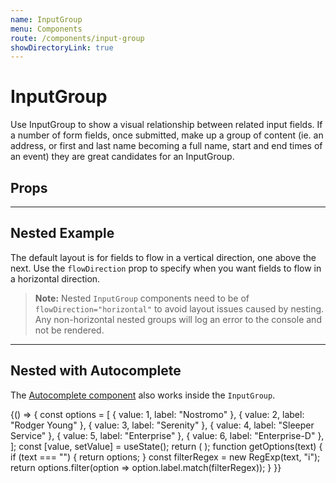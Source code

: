 ```yaml
---
name: InputGroup
menu: Components
route: /components/input-group
showDirectoryLink: true
---
```



# InputGroup

<ComponentStatus stage="rc" responsive="no" accessible="yes" />

Use InputGroup to show a visual relationship between related input fields. If a
number of form fields, once submitted, make up a group of content (ie. an
address, or first and last name becoming a full name, start and end times of an
event) they are great candidates for an InputGroup.

<Playground>
  <InputGroup flowDirection="horizontal">
    <InputTime defaultValue={new CivilTime(8, 0)} />
    <InputTime defaultValue={new CivilTime(17, 0)} />
  </InputGroup>
</Playground>

## Props

<Props of={InputGroup} />

---

## Nested Example

The default layout is for fields to flow in a vertical direction, one above the
next. Use the `flowDirection` prop to specify when you want fields to flow in a
horizontal direction.

> **Note:** Nested `InputGroup` components need to be of
> `flowDirection="horizontal"` to avoid layout issues caused by nesting. Any
> non-horizontal nested groups will log an error to the console and not be
> rendered.

<Playground>
  <InputGroup>
    <InputText placeholder="Street 1" />
    <InputText placeholder="Street 2" />
    <InputGroup flowDirection="horizontal">
      <InputText placeholder="City" />
      <InputText placeholder="Province" />
    </InputGroup>
    <InputGroup flowDirection="horizontal">
      <InputText placeholder="Zip code" />
      <InputText placeholder="Country" />
    </InputGroup>
  </InputGroup>
</Playground>

---

## Nested with Autocomplete

The [Autocomplete component](/components/autocomplete) also works inside the
`InputGroup`.

<Playground>
  {() => {
    const options = [
      { value: 1, label: "Nostromo" },
      { value: 2, label: "Rodger Young" },
      { value: 3, label: "Serenity" },
      { value: 4, label: "Sleeper Service" },
      { value: 5, label: "Enterprise" },
      { value: 6, label: "Enterprise-D" },
    ];
    const [value, setValue] = useState();
    return (
      <InputGroup>
        <InputText placeholder="Street 1" />
        <InputText placeholder="Street 2" />
        <InputGroup flowDirection="horizontal">
          <InputText placeholder="City" />
          <Autocomplete
            value={value}
            initialOptions={[]}
            onChange={setValue}
            getOptions={getOptions}
            placeholder="Autocomplete this!"
          />
        </InputGroup>
        <InputGroup flowDirection="horizontal">
          <InputText placeholder="Zip code" />
          <InputText placeholder="Country" />
        </InputGroup>
      </InputGroup>
    );
    function getOptions(text) {
      if (text === "") {
        return options;
      }
      const filterRegex = new RegExp(text, "i");
      return options.filter(option => option.label.match(filterRegex));
    }
  }}
</Playground>
